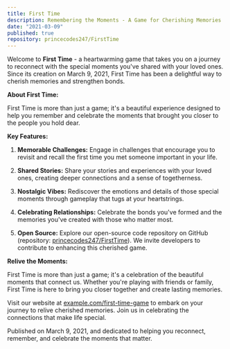```yaml
---
title: First Time
description: Remembering the Moments - A Game for Cherishing Memories
date: "2021-03-09"
published: true
repository: princecodes247/FirstTime
---
```


Welcome to **First Time** - a heartwarming game that takes you on a journey to reconnect with the special moments you've shared with your loved ones. Since its creation on March 9, 2021, First Time has been a delightful way to cherish memories and strengthen bonds.

**About First Time:**

First Time is more than just a game; it's a beautiful experience designed to help you remember and celebrate the moments that brought you closer to the people you hold dear.

**Key Features:**

1. **Memorable Challenges:** Engage in challenges that encourage you to revisit and recall the first time you met someone important in your life.

2. **Shared Stories:** Share your stories and experiences with your loved ones, creating deeper connections and a sense of togetherness.

3. **Nostalgic Vibes:** Rediscover the emotions and details of those special moments through gameplay that tugs at your heartstrings.

4. **Celebrating Relationships:** Celebrate the bonds you've formed and the memories you've created with those who matter most.

5. **Open Source:** Explore our open-source code repository on GitHub (repository: [princecodes247/FirstTime](https://github.com/princecodes247/FirstTime)). We invite developers to contribute to enhancing this cherished game.

**Relive the Moments:**

First Time is more than just a game; it's a celebration of the beautiful moments that connect us. Whether you're playing with friends or family, First Time is here to bring you closer together and create lasting memories.

Visit our website at [example.com/first-time-game](https://example.com/first-time-game) to embark on your journey to relive cherished memories. Join us in celebrating the connections that make life special.

Published on March 9, 2021, and dedicated to helping you reconnect, remember, and celebrate the moments that matter.

